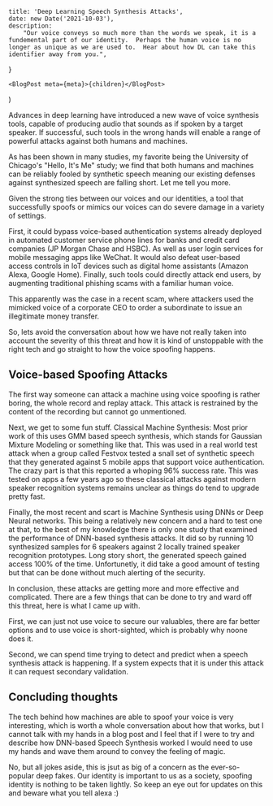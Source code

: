 
	title: 'Deep Learning Speech Synthesis Attacks',
	date: new Date('2021-10-03'),
	description:
		"Our voice conveys so much more than the words we speak, it is a fundemental part of our identity.  Perhaps the human voice is no longer as unique as we are used to.  Hear about how DL can take this identifier away from you.",
}

	<BlogPost meta={meta}>{children}</BlogPost>
)

Advances in deep learning have introduced a new wave of voice synthesis tools, capable of producing audio that sounds as if spoken by a target speaker. If successful, such tools in the wrong hands will enable a range of powerful attacks against both humans and machines.

As has been shown in many studies, my favorite being the University of Chicago's "Hello, It's Me" study; we find that both humans and machines can be reliably fooled by synthetic speech meaning our existing defenses against synthesized speech are falling short.  Let me tell you more.

Given the strong ties between our voices and our identities, a tool that successfully spoofs or mimics our voices can do severe damage in a variety of settings. 

First, it could bypass voice-based authentication systems already deployed in automated customer service phone lines for banks and credit card companies (JP Morgan Chase and HSBC).  As well as user login services for mobile messaging apps like WeChat. It would also defeat user-based access controls in IoT devices such as digital home assistants (Amazon Alexa, Google Home). Finally, such tools could directly attack end users, by augmenting traditional phishing scams with a familiar human voice. 

This apparently was the case in a recent scam, where attackers used the mimicked voice of a corporate CEO to order a subordinate to issue an illegitimate money transfer.

So, lets avoid the conversation about how we have not really taken into account the severity of this threat and how it is kind of unstoppable with the right tech and go straight to how the voice spoofing happens.

## Voice-based Spoofing Attacks
The first way someone can attack a machine using voice spoofing is rather boring, the whole record and replay attack.  This attack is restrained by the content of the recording but cannot go unmentioned.

Next, we get to some fun stuff.  Classical Machine Synthesis: Most prior work of this uses GMM based speech synthesis, which stands for Gaussian Mixture Modeling or something like that.  This was used in a real world test attack when a group called Festvox tested a snall set of synthetic speech that they generated against 5 mobile apps that support voice authentication.  The crazy part is that this reported a whoping 96% success rate.  This was tested on apps a few years ago so these classical attacks against modern speaker recognition systems remains unclear as things do tend to upgrade pretty fast.

Finally, the most recent and scart is Machine Synthesis using DNNs or Deep Neural networks.  This being a relatively new concern and a hard to test one at that, to the best of my knowledge there is only one study that examined the performance of DNN-based synthesis attacks.  It did so by running 10 synthesized samples for 6 speakers against 2 locally trained speaker recognition prototypes.  Long story short, the generated speech gained access 100% of the time.  Unfortunetly, it did take a good amount of testing but that can be done without much alerting of the security.

In conclusion, these attacks are getting more and more effective and complicated.  There are a few things that can be done to try and ward off this threat, here is what I came up with.

First, we can just not use voice to secure our valuables, there are far better options and to use voice is short-sighted, which is probably why noone does it.

Second, we can spend time trying to detect and predict when a speech synthesis attack is happening.  If a system expects that it is under this attack it can request secondary validation.

## Concluding thoughts
The tech behind how machines are able to spoof your voice is very interesting, which is worth a whole conversation about how that works, but I cannot talk with my hands in a blog post and I feel that if I were to try and describe how DNN-based Speech Synthesis worked I would need to use my hands and wave them around to convey the feeling of magic.

No, but all jokes aside, this is jsut as big of a concern as the ever-so-popular deep fakes.  Our identity is important to us as a society, spoofing identity is nothing to be taken lightly.  So keep an eye out for updates on this and beware what you tell alexa :)